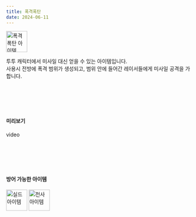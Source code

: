 ```yaml
---
title: 폭격폭탄
date: 2024-06-11
---
```


<Img src="/images/items/.webp" alt="폭격폭탄 아이템" width="57" height="57"/>

투투 캐릭터에서 미사일 대신 얻을 수 있는 아이템입니다. <br/>
사용시 전방에 폭격 범위가 생성되고, 범위 안에 들어간 레이서들에게 미사일 공격을 가합니다.

<br/><br/><br/><br/>

#### 미리보기

<Division className="mdRatio">video</Division>

<br/><br/><br/><br/>

#### 방어 가능한 아이템

<Division className="mdFlex mdCg">
    <Img src="/images/items/ico-shield.webp" alt="실드 아이템" width="57" height="57"/>
    <Img src="/images/items/ico-angel.webp" alt="천사 아이템" width="57" height="57"/>
</Division>